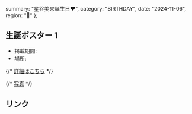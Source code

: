   summary: "星谷美来誕生日❤️",
  category: "BIRTHDAY",
  date: "2024-11-06",
  region: "🎂"
};

## 生誕ポスター 1

* 掲載期間: 
* 場所: 

{/* [詳細はこちら]() */}

{/* [写真]() */}

## リンク

